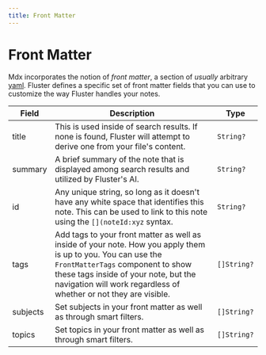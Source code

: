 ```yaml
---
title: Front Matter
---
```



# Front Matter

Mdx incorporates the notion of _front matter_, a section of _usually_ arbitrary [yaml](https://docs.ansible.com/ansible/latest/reference_appendices/YAMLSyntax.html). Fluster defines a specific set of front matter fields that you can use to customize the way Fluster handles your notes.


| Field | Description | Type |
| ----- | ----------- | ---- |
| title | This is used inside of search results. If none is found, Fluster will attempt to derive one from your file's content. | `String?` |
| summary | A brief summary of the note that is displayed among search results and utilized by Fluster's AI. | `String?` |
| id | Any unique string, so long as it doesn't have any white space that identifies this note. This can be used to link to this note using the `[](noteId:xyz` syntax. | `String?` | 
| tags | Add tags to your front matter as well as inside of your note. How you apply them is up to you. You can use the `FrontMatterTags` component to show these tags inside of your note, but the navigation will work regardless of whether or not they are visible. | `[]String?` |
| subjects | Set subjects in your front matter as well as through smart filters. |  `[]String?` |
| topics | Set topics in your front matter as well as through smart filters. | `[]String?` |
